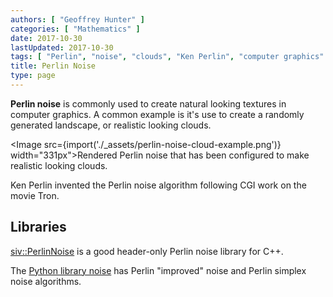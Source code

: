 ```yaml
---
authors: [ "Geoffrey Hunter" ]
categories: [ "Mathematics" ]
date: 2017-10-30
lastUpdated: 2017-10-30
tags: [ "Perlin", "noise", "clouds", "Ken Perlin", "computer graphics" ]
title: Perlin Noise
type: page
---
```



**Perlin noise** is commonly used to create natural looking textures in computer graphics. A common example is it's use to create a randomly generated landscape, or realistic looking clouds.

<Image src={import('./_assets/perlin-noise-cloud-example.png')} width="331px">Rendered Perlin noise that has been configured to make realistic looking clouds.</Image>

Ken Perlin invented the Perlin noise algorithm following CGI work on the movie Tron.

## Libraries

<a href="https://github.com/Reputeless/PerlinNoise">siv::PerlinNoise</a> is a good header-only Perlin noise library for C++.

The <a href="https://pypi.python.org/pypi/noise/">Python library noise</a> has Perlin "improved" noise and Perlin simplex noise algorithms.
